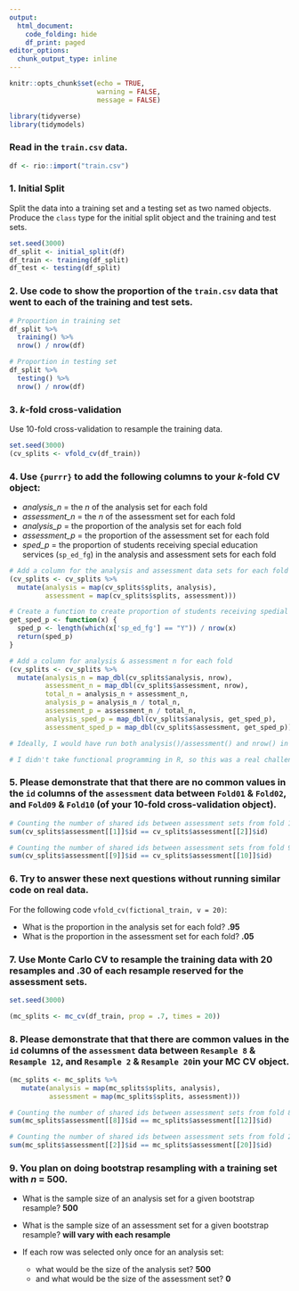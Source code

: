 ```yaml
---
output: 
  html_document:
    code_folding: hide
    df_print: paged
editor_options: 
  chunk_output_type: inline
---
```

```r
knitr::opts_chunk$set(echo = TRUE,
                      warning = FALSE,
                      message = FALSE)

library(tidyverse)
library(tidymodels)
```

### Read in the `train.csv` data.

```r
df <- rio::import("train.csv")

```

### 1. Initial Split

Split the data into a training set and a testing set as two named objects. Produce the `class` type for the initial split object and the training and test sets.

```r
set.seed(3000)
df_split <- initial_split(df)
df_train <- training(df_split)
df_test <- testing(df_split)

```

### 2. Use code to show the proportion of the `train.csv` data that went to each of the training and test sets.

```r
# Proportion in training set
df_split %>% 
  training() %>% 
  nrow() / nrow(df)

# Proportion in testing set
df_split %>% 
  testing() %>% 
  nrow() / nrow(df)
```

### 3. *k*-fold cross-validation

Use 10-fold cross-validation to resample the training data.

```r
set.seed(3000)
(cv_splits <- vfold_cv(df_train))

```

### 4. Use `{purrr}` to add the following columns to your *k*-fold CV object:
* *analysis_n* = the *n* of the analysis set for each fold
* *assessment_n* = the *n* of the assessment set for each fold
* *analysis_p* = the proportion of the analysis set for each fold
* *assessment_p* = the proportion of the assessment set for each fold
* *sped_p* = the proportion of students receiving special education services (`sp_ed_fg`) in the analysis and assessment sets for each fold

```r
# Add a column for the analysis and assessment data sets for each fold
(cv_splits <- cv_splits %>% 
  mutate(analysis = map(cv_splits$splits, analysis),
         assessment = map(cv_splits$splits, assessment)))

# Create a function to create proportion of students receiving spedial education services
get_sped_p <- function(x) {
  sped_p <- length(which(x['sp_ed_fg'] == "Y")) / nrow(x)
  return(sped_p)
}

# Add a column for analysis & assessment n for each fold
(cv_splits <- cv_splits %>% 
  mutate(analysis_n = map_dbl(cv_splits$analysis, nrow),
         assessment_n = map_dbl(cv_splits$assessment, nrow),
         total_n = analysis_n + assessment_n,
         analysis_p = analysis_n / total_n,
         assessment_p = assessment_n / total_n,
         analysis_sped_p = map_dbl(cv_splits$analysis, get_sped_p),
         assessment_sped_p = map_dbl(cv_splits$assessment, get_sped_p)))

# Ideally, I would have run both analysis()/assessment() and nrow() in the same map function, but I couldn't figure out how to do both. My work around was to just create a column with the analysis and assessment dataframes and map nrow onto those. Basically I wanted to map(cv_splits$splits, assessment %>% nrow) 

# I didn't take functional programming in R, so this was a real challenge. What I came up with was probably not the most efficient/eloquent code- would love to see your solution!
```

### 5. Please demonstrate that that there are **no** common values in the `id` columns of the `assessment` data between `Fold01` & `Fold02`, and `Fold09` & `Fold10` (of your 10-fold cross-validation object).

```r
# Counting the number of shared ids between assessment sets from fold 1 and fold 2
sum(cv_splits$assessment[[1]]$id == cv_splits$assessment[[2]]$id)

# Counting the number of shared ids between assessment sets from fold 9 and fold 10
sum(cv_splits$assessment[[9]]$id == cv_splits$assessment[[10]]$id)
```

### 6. Try to answer these next questions without running similar code on real data.

For the following code `vfold_cv(fictional_train, v = 20)`:

* What is the proportion in the analysis set for each fold? **.95**
* What is the proportion in the assessment set for each fold? **.05**

### 7. Use Monte Carlo CV to resample the training data with 20 resamples and .30 of each resample reserved for the assessment sets.

```r
set.seed(3000)

(mc_splits <- mc_cv(df_train, prop = .7, times = 20))
```

### 8. Please demonstrate that that there **are** common values in the `id` columns of the `assessment` data between `Resample 8` & `Resample 12`, and `Resample 2` & `Resample 20`in your MC CV object.

```r
(mc_splits <- mc_splits %>% 
   mutate(analysis = map(mc_splits$splits, analysis),
          assessment = map(mc_splits$splits, assessment)))

# Counting the number of shared ids between assessment sets from fold 8 and fold 12
sum(mc_splits$assessment[[8]]$id == mc_splits$assessment[[12]]$id)

# Counting the number of shared ids between assessment sets from fold 2 and fold 20
sum(mc_splits$assessment[[2]]$id == mc_splits$assessment[[20]]$id)

```

### 9. You plan on doing bootstrap resampling with a training set with *n* = 500.

* What is the sample size of an analysis set for a given bootstrap resample?
**500**

* What is the sample size of an assessment set for a given bootstrap resample?
**will vary with each resample**

* If each row was selected only once for an analysis set:
  + what would be the size of the analysis set? **500**
  + and what would be the size of the assessment set? **0**

